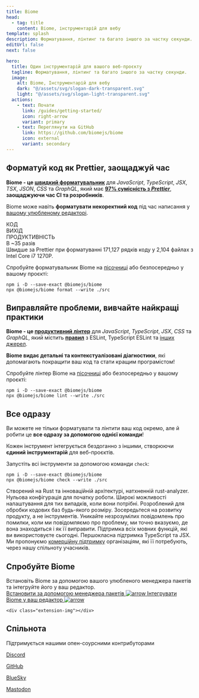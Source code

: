 ```yaml
---
title: Biome
head:
  - tag: title
    content: Biome, інструментарій для вебу
template: splash
description: Форматування, лінтинг та багато іншого за частку секунди.
editUrl: false
next: false

hero:
  title: Один інструментарій для вашого веб-проєкту
  tagline: Форматування, лінтинг та багато іншого за частку секунди.
  image:
    alt: Biome, Інструментарій для вебу
    dark: "@/assets/svg/slogan-dark-transparent.svg"
    light: "@/assets/svg/slogan-light-transparent.svg"
  actions:
    - text: Почати
      link: /guides/getting-started/
      icon: right-arrow
      variant: primary
    - text: Переглянути на GitHub
      link: https://github.com/biomejs/biome
      icon: external
      variant: secondary
---
```



<div class="gradient"></div>

<div class="hero-code">
  <h2 class="head">Форматуй код як Prettier, заощаджуй час</h2>

  **Biome - це [швидкий форматувальник](https://github.com/biomejs/biome/tree/main/benchmark#formatting)** для _JavaScript_,
  _TypeScript_, _JSX_, _TSX_, _JSON_, _CSS_ та _GraphQL_, який має **[97% сумісність з
  _Prettier_](https://console.algora.io/challenges/prettier)**, **заощаджуючи час CI та розробників**.

  Biome може навіть **форматувати некоректний код** під час написання у [вашому улюбленому редакторі](/guides/editors/first-party-extensions/).

  <div class="linter format">
    <div class="inp">
      <span>КОД</span>
      <Inputf/>
    </div>
    <div class="out">
      <span>ВИХІД</span>
      <Outputf/>
    </div>
    <div class="perf-out">
      <span>ПРОДУКТИВНІСТЬ</span>
      <div class="bench-comp">
        <div class="bench">
          <div>
            <ProgressBarContainer
              client:visible
              data={[
                {duration: 0.41, label: "Biome", color: "MediumSeaGreen"},
                {duration: 14.35, label: "Prettier", color: "IndianRed"}
              ]}
            />
          </div>
        </div>
        <div class="perf-comp">
          <div class="comp">В ~35 разів</div>
          <div class="comp-des">
            Швидше за Prettier при форматуванні 171,127 рядків коду у 2,104 файлах з Intel Core i7
            1270P.
          </div>
        </div>
      </div>
    </div>
  </div>

  Спробуйте форматувальник Biome на [пісочниці](/playground/) або безпосередньо у вашому проєкті:

  ```shell
  npm i -D --save-exact @biomejs/biome
  npx @biomejs/biome format --write ./src
  ```

</div>

<div class="hero-code">
  <h2 class="head">Виправляйте проблеми, вивчайте найкращі практики</h2>

  **Biome - це [продуктивний лінтер](https://github.com/biomejs/biome/tree/main/benchmark#linting)** для _JavaScript_,
  _TypeScript_, _JSX_, _CSS_ та _GraphQL_, який містить **[<NumberOfRules/> правил](/linter/rules/)** з ESLint,
  TypeScript ESLint та [інших джерел](/linter/rules-sources/).

  **Biome видає детальні та контекстуалізовані діагностики**, які допомагають покращити ваш код та стати кращим
  програмістом!

  <LinterExample/>

  Спробуйте лінтер Biome на [пісочниці](/playground/) або безпосередньо у вашому проєкті:

  ```shell
  npm i -D --save-exact @biomejs/biome
  npx @biomejs/biome lint --write ./src
  ```

</div>

<div class="hero-code">
  <h2 class="head">Все одразу</h2>

  Ви можете не тільки форматувати та лінтити ваш код окремо, але й робити це **все одразу за допомогою однієї команди**!

  Кожен інструмент інтегрується бездоганно з іншими, створюючи **єдиний інструментарій** для веб-проєктів.

  Запустіть всі інструменти за допомогою команди `check`:

  ```shell
  npm i -D --save-exact @biomejs/biome
  npx @biomejs/biome check --write ./src
  ```

</div>

<div class="card-cnt">

  <CardGrid>
    <Card title="Швидкий" icon="rocket">
      Створений на Rust та інноваційній архітектурі, натхненній rust-analyzer.
    </Card>
    <Card title="Простий" icon="pencil">
      Нульова конфігурація для початку роботи. Широкі можливості налаштування для
      тих випадків, коли вони потрібні.
    </Card>
    <Card title="Масштабований" icon="random">
      Розроблений для обробки кодових баз будь-якого розміру. Зосередьтеся на розвитку продукту, а не інструментів.
    </Card>
    <Card title="Дієвий та Інформативний" icon="information">
      Уникайте незрозумілих повідомлень про помилки, коли ми повідомляємо про проблему, ми точно вказуємо, де вона знаходиться і як її виправити.
    </Card>
    <Card title="З усіма необхідними функціями" icon="add-document">
      Підтримка всіх мовних функцій, які ви використовуєте сьогодні. Першокласна підтримка TypeScript та JSX.
    </Card>
    <Card title="Підтримка для підприємств" icon="phone">
      Ми пропонуємо <a href="/enterprise/">комерційну підтримку</a> організаціям, які її потребують, через нашу спільноту учасників.
    </Card>
  </CardGrid>

</div>
<div class="installation-body">
  <div class="installation">
    <div class="installation-left">
      <h2 class="head">Спробуйте Biome</h2>
      <div class="installation-description">
        Встановіть Biome за допомогою вашого улюбленого менеджера пакетів та інтегруйте його у ваш редактор.
      </div>
      <a class="installation-biome" href="/guides/getting-started/#installation">
        Встановити за допомогою менеджера пакетів
        <Image src={arrow} alt="arrow"/>
      </a>
      <a
        href="/guides/editors/first-party-extensions/"
        class="installation-extension"
      >
        Інтегрувати Biome у ваш редактор
        <Image src={arrow} alt="arrow"/>
      </a>
    </div>

    <div class="extension-img"></div>

  </div>

</div>

<AwardBanner />

<div class="community">
  <div class="community-grid"></div>
  <h2 class="head">Спільнота</h2>
  <div class="community-connect">
    <div class="community-description">
      Підтримується нашими опен-соурсними контрибуторами
    </div>
    <div class="community-links">
      <a href="https://biomejs.dev/chat" class="discord">
        <Icon name="discord" />
        <p>Discord</p>
      </a>
      <a href="https://github.com/biomejs/biome" class="github">
        <Icon name="github" />
        <p>GitHub</p>
      </a>
      <a href="https://bsky.app/profile/biomejs.dev" class="blueSky">
        <Icon name="blueSky" />
        <p>BlueSky</p>
      </a>
      <a href="https://fosstodon.org/@biomejs" class="mastodon">
        <Icon name="mastodon" />
        <p>Mastodon</p>
      </a>
    </div>
  </div>
  <div class="connect">
    <Community />
  </div>
</div>

<Sponsors title="Спонсори" />

<Netlify />
